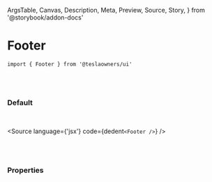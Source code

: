   ArgsTable,
  Canvas,
  Description,
  Meta,
  Preview,
  Source,
  Story,
} from '@storybook/addon-docs'


<Meta title='03. Sections / Footer' component={Footer} />

# Footer

`import { Footer } from '@teslaowners/ui'`

<br />
<br />

### Default

<br />

<Story name='Default'>
  <div className='doc-story__preview' style={{ zoom: '70%' }}>
    <div className='flex items-center gap-4'>
      <Footer />
    </div>
  </div>
</Story>

<Source language={'jsx'} code={dedent`<Footer />`} />

<br />
<br />

### Properties

<ArgsTable of={Footer} />
